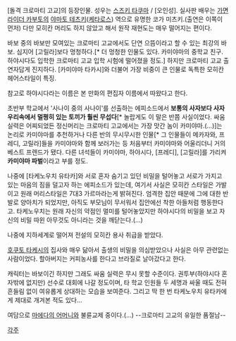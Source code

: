 [돌격 크로마티 고교]의 등장인물. 성우는 [[스즈키 타쿠마]] / [오인성]. 실사판 배우는 [[가면 라이더 카부토]]의 [[야마토 테츠키]]([[케타로스]]) 역으로 유명한 코가 미츠키.(출연은 이쪽이 먼저) 다만 모히칸 머리도 하지 않았고 해서 원작 재현도는 매우 떨어지는 편이다.

바보 중의 바보만 모여있는 크로마티 고교에서도 단연 으뜸이라고 할 수 있는 최강의 바보. 심지어 [고릴라]보다 멍청하다.[* 더 멍청한 인물도 있다. 카미야마의 중학교 친구. 하야시다도 입학한 크로마티 고교 입학 시험에 떨어졌을 정도.] 하지만 크로마티 고교 출연자답게 진지하다. [카미야마 타카시]와 더불어 가장 비중이 큰 인물로 독특한 모히칸 헤어스타일이 특징.

참고로 하야시다라는 이름은 본 만화의 편집자 이름에서 따왔다고 한다. 

초반부 학교에서 '사나이 중의 사나이'를 선출하는 에피소드에서 '''보통의 사자보다 사자 우리속에서 멀쩡히 있는 토끼가 훨씬 무섭다'''[* 놀랍게도 이 말은 반쯤 사실이었다. 싸움실력은 어찌되었든 정신머리는 크로마티 고교에서는 가장 맛간 놈이 카미야마.(...)]는 논리로 카미야마를 추천하거나 다른 반의 무시무시한 인물[* 그 인물들이 메카자와, 프레디, 고릴라]들을 카미야마와 함께 보러가는 등 처음부터 카미야마와 어울리더니 거의 베스트 프렌드가 됐다. 다른 녀석들이 카미야마, 하야시다, [프레디], [고릴라]를 가리켜 '''카미야마 파벌'''이라고 부를 정도.

나중에 [타케노우치 유타카]와 서로 혼자 숨기고 있던 비밀을 털어놓고 서로가 가지고 있는 마음의 짐을 덜고자 하는 에피소드가 있는데, 여기서 사실은 모히칸 스타일은 가발이고 원래 머리스타일은 7대3 가르마라는게 밝혀진다. 엄격한 집안 때문에 그에 대한 반발로 양아치가 되었지만, 아직도 부모님이 무서워서 집안에선 착한 아들처럼 행동한다고. 타케노우치는 원래 자신의 약점인 멀미를 털어놓았지만 하야시다의 비밀을 보고 자신의 비밀 따윈 아무것도 아니라는 것을 깨닫는다.(...)

나중에 지하세계로 떨어져 전설의 모히칸 용사 취급을 받았다.

[[호쿠토 타케시]]의 집사와 매우 닮아서 출생의 비밀을 의심받았으나 사실은 아무 관련없는 사람이었다. 할아버지는 커피농사를 한다고 브라질로 날아갔다고 한다.

캐릭터는 바보이긴 하지만 그래도 싸움 실력은 무시 못할 수준이다. 권투부(하야시다 혼자밖에 없지만) 선수로 대회에 나갈 정도이며, 타 학교 인원들 두 세명과 싸울 때도 전혀 흔들림 없이 여유롭게 상대하는 모습을 보여준다. 그리고 딱 한 번 타케노우치 유타카에게 제대로 개겨본 적도 있다...

여담으로 [[마에다의 어머니]]와 불륜교제 중이다.(...) --크로마티 고교의 유일한 품절남--

[[각주]]
